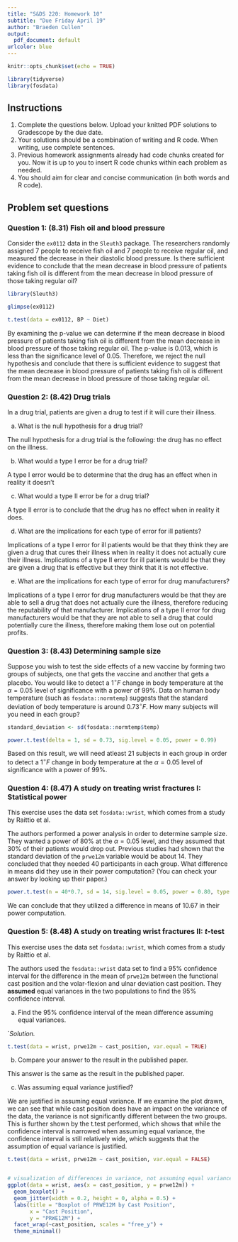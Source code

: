 ```yaml
---
title: "S&DS 220: Homework 10"
subtitle: "Due Friday April 19"
author: "Braeden Cullen"
output:
  pdf_document: default
urlcolor: blue
---
```


```r
knitr::opts_chunk$set(echo = TRUE)

library(tidyverse)
library(fosdata)
```

## Instructions

1. Complete the questions below.  Upload your knitted PDF solutions to Gradescope by the due date.
2. Your solutions should be a combination of writing and R code.  When writing, use complete sentences.
3. Previous homework assignments already had code chunks created for you.  Now it is up to you to insert R code chunks within each problem as needed.
4. You should aim for clear and concise communication (in both words and R code).

## Problem set questions

### Question 1: (8.31) Fish oil and blood pressure

Consider the `ex0112` data in the `Sleuth3` package. The researchers randomly assigned 7 people to receive fish oil and 7 people to receive regular oil, and measured the decrease in their diastolic blood pressure. Is there sufficient evidence to conclude that the mean decrease in blood pressure of patients taking fish oil is different from the mean decrease in blood pressure of those taking regular oil?

```r
library(Sleuth3)

glimpse(ex0112)

t.test(data = ex0112, BP ~ Diet)

```

By examining the p-value we can determine if the mean decrease in blood pressure of patients taking fish oil is different from the mean decrease in blood pressure of those taking regular oil. The p-value is $0.013$, which is less than the significance level of $0.05$. Therefore, we reject the null hypothesis and conclude that there is sufficient evidence to suggest that the mean decrease in blood pressure of patients taking fish oil is different from the mean decrease in blood pressure of those taking regular oil. 

\newpage

### Question 2: (8.42) Drug trials

In a drug trial, patients are given a drug to test if it will cure their illness.

(a) What is the null hypothesis for a drug trial?

The null hypothesis for a drug trial is the following: the drug has no effect on the illness.

(b) What would a type I error be for a drug trial?

A type I error would be to determine that the drug has an effect when in reality it doesn't

(c) What would a type II error be for a drug trial?

A type II error is to conclude that the drug has no effect when in reality it does.

(d) What are the implications for each type of error for ill patients?

Implications of a type I error for ill patients would be that they think they are given a drug that cures their illness when in reality it does not actually cure their illness. Implications of a type II error for ill patients would be that they are given a drug that is effective but they think that it is not effective.

(e) What are the implications for each type of error for drug manufacturers?

Implications of a type I error for drug manufacturers would be that they are able to sell a drug that does not actually cure the illness, therefore reducing the reputability of that manufacturer. Implications of a type II error for drug manufacturers would be that they are not able to sell a drug that could potentially cure the illness, therefore making them lose out on potential profits.

\newpage

### Question 3: (8.43) Determining sample size

Suppose you wish to test the side effects of a new vaccine by forming two groups of subjects, one that gets the vaccine and another that gets a placebo. You would like to detect a $1^{\circ}F$ change in body temperature at the $\alpha = 0.05$ level of significance with a power of $99\%$. Data on human body temperature (such as `fosdata::normtemp`) suggests that the standard deviation of body temperature is around $0.73^{\circ}F$. How many subjects will you need in each group?

```r
standard_deviation <- sd(fosdata::normtemp$temp)

power.t.test(delta = 1, sd = 0.73, sig.level = 0.05, power = 0.99)
```

Based on this result, we will need atleast 21 subjects in each group in order to detect a $1^{\circ}F$ change in body temperature at the $\alpha = 0.05$ level of significance with a power of $99\%$.

\newpage

### Question 4: (8.47) A study on treating wrist fractures I: Statistical power

This exercise uses the data set `fosdata::wrist`, which comes from a study by Raittio et al.

The authors performed a power analysis in order to determine sample size. They wanted a power of 80% at the $\alpha = 0.05$ level, and they assumed that 30% of their patients would drop out. Previous studies had shown that the standard deviation of the `prwe12m` variable would be about 14. They concluded that they needed 40 participants in each group. What difference in means did they use in their power computation? (You can check your answer by looking up their paper.)

```r
power.t.test(n = 40*0.7, sd = 14, sig.level = 0.05, power = 0.80, type = "two.sample")

```
We can conclude that they utilized a difference in means of 10.67 in their power computation.

\newpage

### Question 5: (8.48) A study on treating wrist fractures II: $t$-test

This exercise uses the data set `fosdata::wrist`, which comes from a study by Raittio et al.

The authors used the `fosdata::wrist` data set to find a 95% confidence interval for the difference in the mean of `prwe12m` between the functional cast position and the volar-flexion and ulnar deviation cast position. They **assumed** equal variances in the two populations to find the 95% confidence interval.

(a) Find the 95% confidence interval of the mean difference assuming equal variances.

`*Solution.*
```r
t.test(data = wrist, prwe12m ~ cast_position, var.equal = TRUE)

```

(b) Compare your answer to the result in the published paper.

This answer is the same as the result in the published paper.


(c) Was assuming equal variance justified?

We are justified in assuming equal variance. If we examine the plot drawn, we can see that while cast position does have an impact on the variance of the data, the variance is not significantly different between the two groups. This is further shown by the t.test performed, which shows that while the confidence interval is narrowed when assuming equal variance, the confidence interval is still relatively wide, which suggests that the assumption of equal variance is justified.

```r
t.test(data = wrist, prwe12m ~ cast_position, var.equal = FALSE)


# visualization of differences in variance, not assuming equal variance 
ggplot(data = wrist, aes(x = cast_position, y = prwe12m)) +
  geom_boxplot() +
  geom_jitter(width = 0.2, height = 0, alpha = 0.5) +
  labs(title = "Boxplot of PRWE12M by Cast Position",
       x = "Cast Position",
       y = "PRWE12M") +
  facet_wrap(~cast_position, scales = "free_y") +
  theme_minimal()

```






